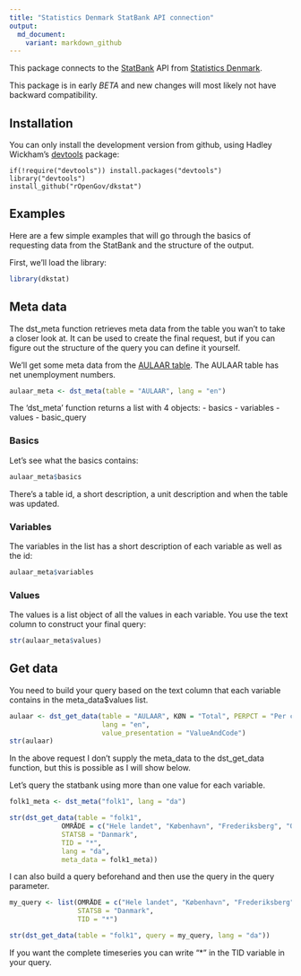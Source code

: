 ```yaml
---
title: "Statistics Denmark StatBank API connection"
output: 
  md_document:
    variant: markdown_github
---
```


This package connects to the [StatBank](http://www.statistikbanken.dk/statbank5a/) API from [Statistics Denmark](http://www.dst.dk).

This package is in early *BETA* and new changes will most likely not have backward compatibility.

## Installation

You can only install the development version from github, using Hadley Wickham's [devtools](http://cran.r-project.org/web/packages/devtools/index.html) package:

```
if(!require("devtools")) install.packages("devtools")
library("devtools")
install_github("rOpenGov/dkstat")
```

## Examples

Here are a few simple examples that will go through the basics of requesting data from the StatBank
and the structure of the output.  

First, we'll load the library:

```r
library(dkstat)
```

## Meta data

The dst_meta function retrieves meta data from the table you wan't to take a closer look at. It can be used to create the final request, but if you can figure out the structure of the query you can define it yourself.

We'll get some meta data from the [AULAAR table](http://www.statistikbanken.dk/AULAAR). The AULAAR table has net unemployment numbers.

```r
aulaar_meta <- dst_meta(table = "AULAAR", lang = "en")
```

The 'dst_meta' function returns a list with 4 objects:
- basics
- variables
- values 
- basic_query

### Basics

Let's see what the basics contains:

```r
aulaar_meta$basics
```

There's a table id, a short description, a unit description and when the table was updated.

### Variables

The variables in the list has a short description of each variable as well as the id:

```r
aulaar_meta$variables
```

### Values

The values is a list object of all the values in each variable. You use the text column to construct your final query:

```r
str(aulaar_meta$values)
```


## Get data

You need to build your query based on the text column that each variable contains in the meta_data$values list.


```r
aulaar <- dst_get_data(table = "AULAAR", KØN = "Total", PERPCT = "Per cent of the labour force", Tid = 2013,
                       lang = "en", 
                       value_presentation = "ValueAndCode")
str(aulaar)
```


In the above request I don't supply the meta_data to the dst_get_data function, but this is possible
as I will show below. 

Let's query the statbank using more than one value for each variable.

```r

folk1_meta <- dst_meta("folk1", lang = "da")

str(dst_get_data(table = "folk1", 
             OMRÅDE = c("Hele landet", "København", "Frederiksberg", "Odense"), 
             STATSB = "Danmark", 
             TID = "*", 
             lang = "da", 
             meta_data = folk1_meta))

```



I can also build a query beforehand and then use the query in the query parameter.

```r

my_query <- list(OMRÅDE = c("Hele landet", "København", "Frederiksberg", "Odense"),
                 STATSB = "Danmark",
                 TID = "*")

str(dst_get_data(table = "folk1", query = my_query, lang = "da"))

```

If you want the complete timeseries you can write "*" in the TID variable in your query.


